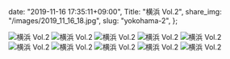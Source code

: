   date: "2019-11-16 17:35:11+09:00",
  Title: "横浜 Vol.2",
  share_img: "/images/2019_11_16_18.jpg",
  slug: "yokohama-2",
};

![横浜 Vol.2](/images/2019_11_16_10.jpg)
![横浜 Vol.2](/images/2019_11_16_11.jpg)
![横浜 Vol.2](/images/2019_11_16_12.jpg)
![横浜 Vol.2](/images/2019_11_16_13.jpg)
![横浜 Vol.2](/images/2019_11_16_14.jpg)
![横浜 Vol.2](/images/2019_11_16_15.jpg)
![横浜 Vol.2](/images/2019_11_16_16.jpg)
![横浜 Vol.2](/images/2019_11_16_17.jpg)
![横浜 Vol.2](/images/2019_11_16_18.jpg)
![横浜 Vol.2](/images/2019_11_16_19.jpg)
